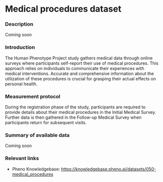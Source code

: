 # Medical procedures dataset

### Description
Coming soon

### Introduction
The Human Phenotype Project study gathers medical data through online surveys where participants self-report their use of medical procedures. This approach relies on individuals to communicate their experiences with medical interventions. Accurate and comprehensive information about the utilization of these procedures is crucial for grasping their actual effects on personal health.

### Measurement protocol
During the registration phase of the study, participants are required to provide details about their medical procedures in the Initial Medical Survey. Further data is then gathered in the Follow-up Medical Survey when participants return for subsequent visits.

### Summary of available data
Coming soon

### Relevant links
* Pheno Knowledgebase: https://knowledgebase.pheno.ai/datasets/050-medical_procedures

